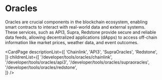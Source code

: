 # Oracles
Oracles are crucial components in the blockchain ecosystem, enabling smart contracts to interact with real-world data and external systems. These services, such as API3, Supra, Redstone provide secure and reliable data feeds, allowing decentralized applications (dApps) to access off-chain information like market prices, weather data, and event outcomes.

<CardPage
  descriptionList={[
    ‘Chainlink',
    'API3',
    'SupraOracles',
    'Redstone',
  ]}
  childrenList={[
    '/developer/tools/oracles/chainlink',
    '/developer/tools/oracles/api3',
    '/developer/tools/oracles/supraoracles',
    '/developer/tools/oracles/redstone',    
  ]}
/>
